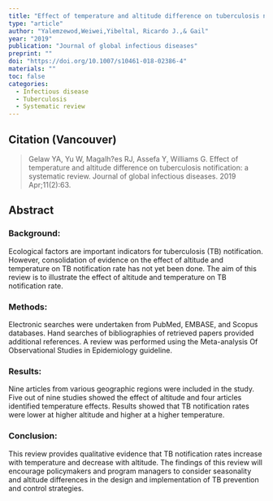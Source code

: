 ```yaml
---
title: "Effect of temperature and altitude difference on tuberculosis notification: a systematic review."
type: "article"
author: "Yalemzewod,Weiwei,Yibeltal, Ricardo J.,& Gail"
year: "2019"
publication: "Journal of global infectious diseases"
preprint: ""
doi: "https://doi.org/10.1007/s10461-018-02386-4"
materials: ""
toc: false
categories:
  - Infectious disease
  - Tuberculosis
  - Systematic review
---
```


## Citation (Vancouver)

> Gelaw YA, Yu W, Magalh?es RJ, Assefa Y, Williams G. Effect of temperature and altitude difference on tuberculosis notification: a systematic review. Journal of global infectious diseases. 2019 Apr;11(2):63.

## Abstract

### Background:

Ecological factors are important indicators for tuberculosis (TB) notification. However, consolidation of evidence on the effect of altitude and temperature on TB notification rate has not yet been done. The aim of this review is to illustrate the effect of altitude and temperature on TB notification rate.

### Methods:

Electronic searches were undertaken from PubMed, EMBASE, and Scopus databases. Hand searches of bibliographies of retrieved papers provided additional references. A review was performed using the Meta-analysis Of Observational Studies in Epidemiology guideline.

### Results:

Nine articles from various geographic regions were included in the study. Five out of nine studies showed the effect of altitude and four articles identified temperature effects. Results showed that TB notification rates were lower at higher altitude and higher at a higher temperature.

### Conclusion:

This review provides qualitative evidence that TB notification rates increase with temperature and decrease with altitude. The findings of this review will encourage policymakers and program managers to consider seasonality and altitude differences in the design and implementation of TB prevention and control strategies.

